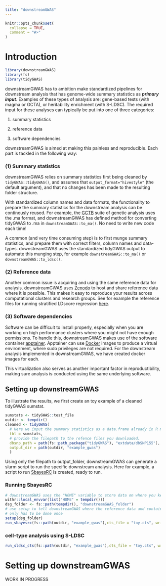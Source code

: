 ```yaml
---
title: "downstreamGWAS"
---
```


```r
knitr::opts_chunk$set(
  collapse = TRUE,
  comment = "#>"
)
```

# Introduction

```r
library(downstreamGWAS)
library(fs)
library(tidyGWAS)

```

downstreamGWAS has to ambition make standardized pipelines for downstream analysis that has genome-wide summary statistics as ***primary input***. Examples of these types of analysis are: gene-based tests (with magma or GCTA), or heritability enrichment (with S-LDSC). The required input for these analyses can typically be put into one of three categories:

(1) summary statistics

(2) reference data

(3) software dependencies

downstreamGWAS is aimed at making this painless and reproducible. Each part is tackled in the following way:

### (1) Summary statistics

downstreamGWAS relies on summary statistics first being cleaned by `tidyGWAS::tidyGWAS()`, and assumes that `output_format="hivestyle"` (the default argument), and that no changes has been made to the resulting folder structure.

With standardized column names and data formats, the functionality to prepare the summary statistics for the downstream analysis can be continously reused. For example, the [GCTB](https://cnsgenomics.com/software/gctb/#Overview) suite of genetic analysis uses the .ma format, and downstreamGWAS has defined method for converting tidyGWAS to .ma in `downstreamGWAS::to_ma()`. No need to write new code each time!

A common (and very time consuming step) is to first munge summary statistics, and prepare them with correct filters, column names and data-types. downstreamGWAS uses the standardized tidyGWAS output to automate this munging step, for example `downstreamGWAS::to_ma()` or `downstreamGWAS::to_ldsc()`.

### (2) Reference data

Another common issue is acquiring and using the same reference data for analysis. downstreamGWAS uses [Zenodo](https://zenodo.org) to host and share reference data where it is possible. This makes it easy to reproduce your results across computational clusters and research groups. See for example the reference files for running stratified LDscore regression [here](https://zenodo.org/records/8367200).

### (3) Software dependencies

Software can be difficult to install properly, especially when you are working on high performance clusters where you might not have enough permissions. To handle this, downstreamGWAS makes use of the software container [apptainer](https://apptainer.org). Apptainer can use [Docker](https://www.docker.com) images to produce a virtual environment, where sudo privileges are not required. For the downstream analysis implemented in downstreamGWAS, we have created docker images for each.

This virtualization also serves as another important factor in reproductibility, making sure analysis is conducted using the same underlying software.

## Setting up downstreamGWAS

To illustrate the results, we first create an toy example of a cleaned tidyGWAS sumstat.

```r
sumstats <- tidyGWAS::test_file
outdir <- tempdir()
cleaned <- tidyGWAS(
  # Here we input the summary statistics as a data.frame already in R memory
  tbl = sumstats, 
  # provide the filepath to the refence files you downloaded.
  dbsnp_path = path(fs::path_package("tidyGWAS"), "extdata/dbSNP155"),
  output_dir = path(outdir, "example_gwas")
  )
```

Using only the filepath to output_folder, downstreamGWAS can generate a slurm script to run the specific downstream analysis. Here for example, a script to run [SbayesRC](https://github.com/zhilizheng/SBayesRC) is created, ready to run.

### Running SbayesRC

```r
# downstreamGWAS uses the "HOME" variable to store data on where you keep the reference files between sessions. 
withr::local_envvar(list("HOME" = tempdir()))
dsg_folder <- fs::path(tempdir(), "downstreamGWAS_folder")
# use setup to tell downstreamGWAS where the reference data and containers are kept
# only has to be done once
setup(dsg_folder)
run_sbayesrc(fs::path(outdir, "example_gwas"),cts_file = "toy.cts", write_script = FALSE)

```

### cell-type analysis using S-LDSC

```r
run_sldsc_cts(fs::path(outdir, "example_gwas"),cts_file = "toy.cts", write_script = FALSE)
```

# Setting up downstreamGWAS

WORK IN PROGRESS

